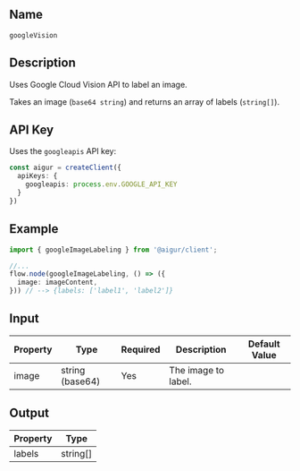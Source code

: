 ## Name
`googleVision`

## Description

Uses Google Cloud Vision API to label an image.

Takes an image (`base64 string`) and returns an array of labels (`string[]`).

## API Key

Uses the `googleapis` API key:

```ts index.ts
const aigur = createClient({
  apiKeys: {
    googleapis: process.env.GOOGLE_API_KEY
  }
})
```

## Example

```ts index.ts
import { googleImageLabeling } from '@aigur/client';

//...
flow.node(googleImageLabeling, () => ({
  image: imageContent,
})) // --> {labels: ['label1', 'label2']}
```


## Input

<table>
  <thead>
    <tr>
      <th>Property</th>
      <th>Type</th>
      <th>Required</th>
      <th>Description</th>
      <th>Default Value</th>
    </tr>
  </thead>
  <tbody>
    <tr>
      <td>image</td>
      <td>string (base64)</td>
      <td>Yes</td>
      <td>The image to label.</td>
      <td></td>
    </tr>
  </tbody>
</table>


## Output

<table>
  <thead>
    <tr>
      <th>Property</th>
      <th>Type</th>
    </tr>
  </thead>
  <tbody>
    <tr>
      <td>labels</td>
      <td>string[]</td>
    </tr>
  </tbody>
</table>
